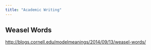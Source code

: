 ---
title: "Academic Writing"
---

## Weasel Words

<http://blogs.cornell.edu/modelmeanings/2014/09/13/weasel-words/>